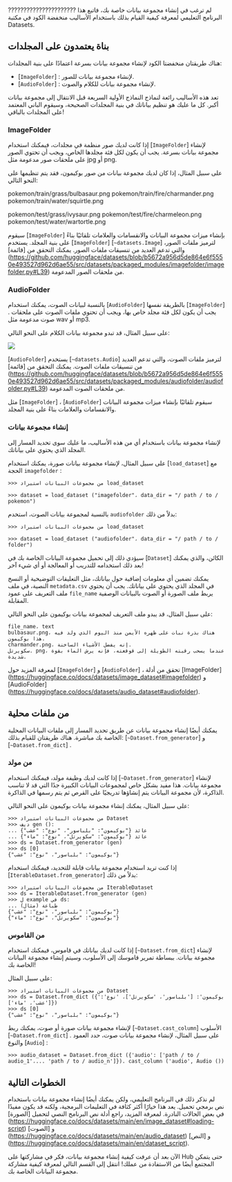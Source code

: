 ??????????????????????
لم ترغب في إنشاء مجموعة بيانات خاصة بك، فاتبع هذا البرنامج التعليمي لمعرفة كيفية القيام بذلك باستخدام الأساليب منخفضة الكود في مكتبة Datasets.

## بناة يعتمدون على المجلدات

هناك طريقتان منخفضتا الكود لإنشاء مجموعة بيانات بسرعة اعتمادًا على بنية المجلدات:

- [`ImageFolder`] : لإنشاء مجموعة بيانات للصور.
- [`AudioFolder`] : لإنشاء مجموعة بيانات للكلام والصوت.

تعد هذه الأساليب رائعة لنماذج النماذج الأولية السريعة قبل الانتقال إلى مجموعة بيانات أكبر. كل ما عليك هو تنظيم بياناتك في بنية المجلدات الصحيحة، وسيقوم الباني المعتمد على المجلدات بالباقي!

### ImageFolder

إذا كانت لديك صور منظمة في مجلدات، فيمكنك استخدام [`ImageFolder`] لإنشاء مجموعة بيانات بسرعة. يجب أن يكون لكل فئة مجلدها الخاص، ويجب أن تحتوي الصور على ملحقات صور مدعومة مثل jpg أو png.

على سبيل المثال، إذا كان لديك مجموعة بيانات من صور بوكيمون، فقد يتم تنظيمها على النحو التالي:

pokemon/train/grass/bulbasaur.png
pokemon/train/fire/charmander.png
pokemon/train/water/squirtle.png

pokemon/test/grass/ivysaur.png
pokemon/test/fire/charmeleon.png
pokemon/test/water/wartortle.png

سيقوم [`ImageFolder`] بإنشاء ميزات مجموعة البيانات والانقسامات والعلامات تلقائيًا بناءً على بنية المجلد. يستخدم [`ImageFolder`] [`~datasets.Image`] لترميز ملفات الصور، والتي تدعم العديد من تنسيقات ملفات الصور. يمكنك التحقق من [قائمة] (https://github.com/huggingface/datasets/blob/b5672a956d5de864e6f5550e493527d962d6ae55/src/datasets/packaged_modules/imagefolder/imagefolder.py#L39) من ملحقات الصور المدعومة.

### AudioFolder

بالنسبة لبيانات الصوت، يمكنك استخدام [`AudioFolder`] بالطريقة نفسها [`ImageFolder`] . يجب أن يكون لكل فئة مجلد خاص بها، ويجب أن تحتوي ملفات الصوت على ملحقات صوت مدعومة مثل wav أو mp3.

على سبيل المثال، قد تبدو مجموعة بيانات الكلام على النحو التالي:

<div class="flex justify-center">
    <img src="https://huggingface.co/datasets/huggingface/documentation-images/resolve/main/datasets/folder-based-builder.png"/>
</div>


[`AudioFolder`] يستخدم [`~datasets.Audio`] لترميز ملفات الصوت، والتي تدعم العديد من تنسيقات ملفات الصوت. يمكنك التحقق من [قائمة] (https://github.com/huggingface/datasets/blob/b5672a956d5de864e6f5550e493527d962d6ae55/src/datasets/packaged_modules/audiofolder/audiofolder.py#L39) من ملحقات الصوت المدعومة.

مثل [`ImageFolder`] ، [`AudioFolder`] سيقوم تلقائيًا بإنشاء ميزات مجموعة البيانات والانقسامات والعلامات بناءً على بنية المجلد.

### إنشاء مجموعة بيانات

لإنشاء مجموعة بيانات باستخدام أي من هذه الأساليب، ما عليك سوى تحديد المسار إلى المجلد الذي يحتوي على بياناتك.

على سبيل المثال، لإنشاء مجموعة بيانات صورة، يمكنك استخدام [`load_dataset`] مع الحجة `imagefolder` :

```بيثون
>>> من مجموعات البيانات استيراد load_dataset

>>> dataset = load_dataset ("imagefolder"، data_dir = "/ path / to / pokemon")
```

بالنسبة لمجموعة بيانات الصوت، استخدم `audiofolder` بدلاً من ذلك:

```بيثون
>>> من مجموعات البيانات استيراد load_dataset

>>> dataset = load_dataset ("audiofolder"، data_dir = "/ path / to / folder")
```

سيؤدي ذلك إلى تحميل مجموعة البيانات الخاصة بك في [`Dataset`] الكائن، والذي يمكنك بعد ذلك استخدامه للتدريب أو المعالجة أو أي شيء آخر!

يمكنك تضمين أي معلومات إضافية حول بياناتك، مثل التعليقات التوضيحية أو النسخ النصية، في ملف `metadata.csv` في المجلد الذي يحتوي على بياناتك. يجب أن يحتوي ملف التعريف على عمود `file_name` يربط ملف الصورة أو الصوت بالبيانات الوصفية المقابلة.

على سبيل المثال، قد يبدو ملف التعريف لمجموعة بيانات بوكيمون على النحو التالي:

```
file_name، text
bulbasaur.png، هناك بذرة نبات على ظهره الأيمن منذ اليوم الذي ولد فيه هذا بوكيمون.
charmander.png، إنه يفضل الأشياء الساخنة.
سكويرتل. png، عندما يسحب رقبته الطويلة إلى قوقعته، فإنه يرش الماء بقوة شديدة.
```

لمعرفة المزيد حول [`ImageFolder`] و [`AudioFolder`] ، تحقق من أدلة [ImageFolder] (https://huggingface.co/docs/datasets/image_dataset#imagefolder) و [AudioFolder] (https://huggingface.co/docs/datasets/audio_dataset#audiofolder).

## من ملفات محلية

يمكنك أيضًا إنشاء مجموعة بيانات عن طريق تحديد المسار إلى ملفات البيانات المحلية الخاصة بك مباشرة. هناك طريقتان للقيام بذلك: [`~Dataset.from_generator`] و [`~Dataset.from_dict`] .

### من مولد

إذا كانت لديك وظيفة مولد، فيمكنك استخدام [`~Dataset.from_generator`] لإنشاء مجموعة بيانات. هذا مفيد بشكل خاص لمجموعات البيانات الكبيرة جدًا التي قد لا تناسب الذاكرة، لأن مجموعة البيانات يتم إنشاؤها تدريجيًا على القرص ثم يتم رسمها في الذاكرة.

على سبيل المثال، يمكنك إنشاء مجموعة بيانات بوكيمون على النحو التالي:

```بيثون
>>> من مجموعات البيانات استيراد Dataset
>>> ديف gen ():
... عائد {"بوكيمون": "بلباسور"، "نوع": "عشب"}
... عائد {"بوكيمون": "سكويرتل"، "نوع": "ماء"}
>>> ds = Dataset.from_generator (gen)
>>> ds [0]
{"بوكيمون": "بلباسور"، "نوع": "عشب"}
```

إذا كنت تريد استخدام مجموعة بيانات قابلة للتحديد، فيمكنك استخدام [`IterableDataset.from_generator`] بدلاً من ذلك:

```بيثون
>>> من مجموعات البيانات استيراد IterableDataset
>>> ds = IterableDataset.from_generator (gen)
>>> ل example في ds:
... طباعة (مثال)
{"بوكيمون": "بلباسور"، "نوع": "عشب"}
{"بوكيمون": "سكويرتل"، "نوع": "ماء"}
```

### من القاموس

إذا كانت لديك بياناتك في قاموس، فيمكنك استخدام [`~Dataset.from_dict`] لإنشاء مجموعة بيانات. ببساطة تمرير قاموسك إلى الأسلوب، وسيتم إنشاء مجموعة البيانات الخاصة بك!

على سبيل المثال:

```بيثون
>>> من مجموعات البيانات استيراد Dataset
>>> ds = Dataset.from_dict ({'بوكيمون': ['بلباسور'، 'سكويرتل']، 'نوع': ['عشب'، 'ماء']})
>>> ds [0]
{"بوكيمون": "بلباسور"، "نوع": "عشب"}
```

لإنشاء مجموعة بيانات صورة أو صوت، يمكنك ربط [`~Dataset.cast_column`] الأسلوب [`~Dataset.from_dict`] . على سبيل المثال، لإنشاء مجموعة بيانات صوت، حدد العمود والنوع [`Audio`] :

```بيثون
>>> audio_dataset = Dataset.from_dict ({'audio': ['path / to / audio_1'،... 'path / to / audio_n']}). cast_column ('audio', Audio ())
```

## الخطوات التالية

لم نذكر ذلك في البرنامج التعليمي، ولكن يمكنك أيضًا إنشاء مجموعة بيانات باستخدام نص برمجي تحميل. يعد هذا خيارًا أكثر كثافة في التعليمات البرمجية، ولكنه قد يكون مفيدًا في بعض الحالات النادرة. لمعرفة المزيد، راجع أدلة نص البرنامج النصي لتحميل [الصورة] (https://huggingface.co/docs/datasets/main/en/image_dataset#loading-script) و [الصوت] (https://huggingface.co/docs/datasets/main/en/audio_dataset) و [النص] (https://huggingface.co/docs/datasets/main/en/dataset_script).

الآن بعد أن عرفت كيفية إنشاء مجموعة بيانات، فكر في مشاركتها على Hub حتى يتمكن المجتمع أيضًا من الاستفادة من عملك! انتقل إلى القسم التالي لمعرفة كيفية مشاركة مجموعة البيانات الخاصة بك.
